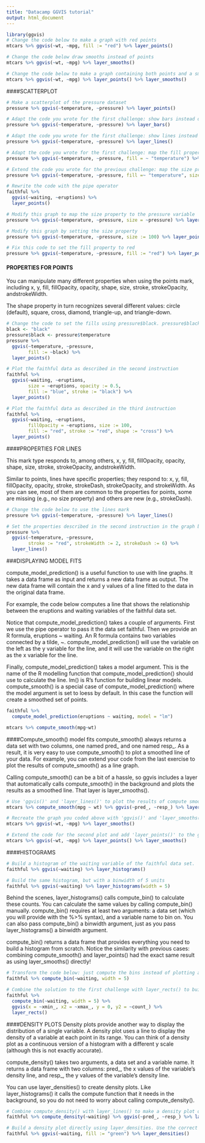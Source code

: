 ```yaml
---
title: "Datacamp GGVIS tutorial"
output: html_document
---
```




```r
library(ggvis)
# Change the code below to make a graph with red points
mtcars %>% ggvis(~wt, ~mpg, fill := "red") %>% layer_points()

# Change the code below draw smooths instead of points
mtcars %>% ggvis(~wt, ~mpg) %>% layer_smooths()

# Change the code below to make a graph containing both points and a smoothed summary line
mtcars %>% ggvis(~wt, ~mpg) %>% layer_points() %>% layer_smooths()
```

####SCATTERPLOT
```r
# Make a scatterplot of the pressure dataset
pressure %>% ggvis(~temperature, ~pressure) %>% layer_points()

# Adapt the code you wrote for the first challenge: show bars instead of points
pressure %>% ggvis(~temperature, ~pressure) %>% layer_bars()

# Adapt the code you wrote for the first challenge: show lines instead of points
pressure %>% ggvis(~temperature, ~pressure) %>% layer_lines()

# Adapt the code you wrote for the first challenge: map the fill property to the temperature variable
pressure %>% ggvis(~temperature, ~pressure, fill = ~ "temperature") %>% layer_points()

# Extend the code you wrote for the previous challenge: map the size property to the pressure variable
pressure %>% ggvis(~temperature, ~pressure, fill =~ "temperature", size =~ "pressure") %>% layer_points()
```

```r
# Rewrite the code with the pipe operator  
faithful %>% 
  ggvis(~waiting, ~eruptions) %>% 
  layer_points()

# Modify this graph to map the size property to the pressure variable
pressure %>% ggvis(~temperature, ~pressure, size = ~pressure) %>% layer_points()

# Modify this graph by setting the size property
pressure %>% ggvis(~temperature, ~pressure, size := 100) %>% layer_points()

# Fix this code to set the fill property to red
pressure %>% ggvis(~temperature, ~pressure, fill := "red") %>% layer_points()

```
#### PROPERTIES FOR POINTS  

You can manipulate many different properties when using the points mark, including x, y, fill, fillOpacity, opacity, shape, size, stroke, strokeOpacity, andstrokeWidth.

The shape property in turn recognizes several different values: circle (default), square, cross, diamond, triangle-up, and triangle-down.
```r
# Change the code to set the fills using pressure$black. pressure$black is loaded into workspace.
black <- "black"
pressure$black <- pressure$temperature
pressure %>% 
  ggvis(~temperature, ~pressure, 
        fill := ~black) %>% 
  layer_points()

# Plot the faithful data as described in the second instruction
faithful %>% 
  ggvis(~waiting, ~eruptions, 
        size = ~eruptions, opacity := 0.5, 
        fill := "blue", stroke := "black") %>% 
  layer_points()

# Plot the faithful data as described in the third instruction
faithful %>% 
  ggvis(~waiting, ~eruptions, 
        fillOpacity = ~eruptions, size := 100,  
        fill := "red", stroke := "red", shape := "cross") %>% 
  layer_points()

```

####PROPERTIES FOR LINES  

This mark type responds to, among others, x, y, fill, fillOpacity, opacity, shape, size, stroke, strokeOpacity, andstrokeWidth.

Similar to points, lines have specific properties; they respond to: x, y, fill, fillOpacity, opacity, stroke, strokeDash, strokeOpacity, and strokeWidth. As you can see, most of them are common to the properties for points, some are missing (e.g., no size property) and others are new (e.g., strokeDash).

```r
# Change the code below to use the lines mark
pressure %>% ggvis(~temperature, ~pressure) %>% layer_lines()

# Set the properties described in the second instruction in the graph below
pressure %>% 
  ggvis(~temperature, ~pressure, 
        stroke := "red", strokeWidth := 2, strokeDash := 6) %>% 
  layer_lines()
```
###DISPLAYING MODEL FITS  

compute_model_prediction() is a useful function to use with line graphs. It takes a data frame as input and returns a new data frame as output. The new data frame will contain the x and y values of a line fitted to the data in the original data frame.

For example, the code below computes a line that shows the relationship between the eruptions and waiting variables of the faithful data set.

Notice that compute_model_prediction() takes a couple of arguments. First we use the pipe operator to pass it the data set faithful. Then we provide an R formula, eruptions ~ waiting. An R formula contains two variables connected by a tilde, ~. compute_model_prediction() will use the variable on the left as the y variable for the line, and it will use the variable on the right as the x variable for the line.

Finally, compute_model_prediction() takes a model argument. This is the name of the R modelling function that compute_model_prediction() should use to calculate the line. lm() is R's function for building linear models. compute_smooth() is a special case of compute_model_prediction() where the model argument is set to loess by default. In this case the function will create a smoothed set of points.
```r
faithful %>%
  compute_model_prediction(eruptions ~ waiting, model = "lm")

mtcars %>% compute_smooth(mpg~wt)
```
####Compute_smooth() model fits
compute_smooth() always returns a data set with two columns, one named pred_ and one named resp_. As a result, it is very easy to use compute_smooth() to plot a smoothed line of your data. For example, you can extend your code from the last exercise to plot the results of compute_smooth() as a line graph.

Calling compute_smooth() can be a bit of a hassle, so ggvis includes a layer that automatically calls compute_smooth() in the background and plots the results as a smoothed line. That layer is layer_smooths().
```r
# Use 'ggvis()' and 'layer_lines()' to plot the results of compute smooth
mtcars %>% compute_smooth(mpg ~ wt) %>% ggvis(~pred_, ~resp_) %>% layer_lines()

# Recreate the graph you coded above with 'ggvis()' and 'layer_smooths()' 
mtcars %>% ggvis(~wt, ~mpg) %>% layer_smooths()

# Extend the code for the second plot and add 'layer_points()' to the graph
mtcars %>% ggvis(~wt, ~mpg) %>% layer_points() %>% layer_smooths()

```
####HISTOGRAMS  

```r
# Build a histogram of the waiting variable of the faithful data set.
faithful %>% ggvis(~waiting) %>% layer_histograms()

# Build the same histogram, but with a binwidth of 5 units
faithful %>% ggvis(~waiting) %>% layer_histograms(width = 5)
```
Behind the scenes, layer_histograms() calls compute_bin() to calculate these counts. You can calculate the same values by calling compute_bin() manually. compute_bin() requires at least two arguments: a data set (which you will provide with the %>% syntax), and a variable name to bin on. You can also pass compute_bin() a binwidth argument, just as you pass layer_histograms() a binwidth argument.

compute_bin() returns a data frame that provides everything you need to build a histogram from scratch. Notice the similarity with previous cases: combining compute_smooth() and layer_points() had the exact same result as using layer_smooths() directly!
```r
# Transform the code below: just compute the bins instead of plotting a histogram.
faithful %>% compute_bin(~waiting, width = 5)

# Combine the solution to the first challenge with layer_rects() to build a histogram.
faithful %>% 
  compute_bin(~waiting, width = 5) %>% 
  ggvis(x = ~xmin_, x2 = ~xmax_, y = 0, y2 = ~count_) %>% 
  layer_rects()
```

####DENSITY PLOTS
Density plots provide another way to display the distribution of a single variable. A density plot uses a line to display the density of a variable at each point in its range. You can think of a density plot as a continuous version of a histogram with a different y scale (although this is not exactly accurate).

compute_density() takes two arguments, a data set and a variable name. It returns a data frame with two columns: pred_, the x values of the variable's density line, and resp_, the y values of the variable's density line.

You can use layer_densities() to create density plots. Like layer_histograms() it calls the compute function that it needs in the background, so you do not need to worry about calling compute_density().
```r
# Combine compute_density() with layer_lines() to make a density plot of the waiting variable.
faithful %>% compute_density(~waiting) %>% ggvis(~pred_, ~resp_) %>% layer_lines()

# Build a density plot directly using layer_densities. Use the correct variables and properties.
faithful %>% ggvis(~waiting, fill := "green") %>% layer_densities()
```
